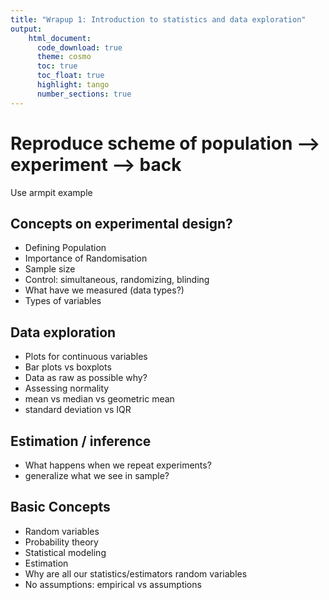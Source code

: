 ```yaml
---
title: "Wrapup 1: Introduction to statistics and data exploration"   
output:
    html_document:
      code_download: true    
      theme: cosmo
      toc: true
      toc_float: true
      highlight: tango
      number_sections: true
---
```


# Reproduce scheme of population --> experiment --> back 

Use armpit example 

## Concepts on experimental design?

- Defining Population
- Importance of Randomisation
- Sample size
- Control: simultaneous, randomizing, blinding
- What have we measured (data types?)
- Types of variables

## Data exploration

- Plots for continuous variables
- Bar plots vs boxplots
- Data as raw as possible why?
- Assessing normality
- mean vs median vs geometric mean
- standard deviation vs IQR

## Estimation / inference

- What happens when we repeat experiments? 
- generalize what we see in sample? 


## Basic Concepts

- Random variables
- Probability theory
- Statistical modeling
- Estimation
- Why are all our statistics/estimators random variables
- No assumptions: empirical vs assumptions

